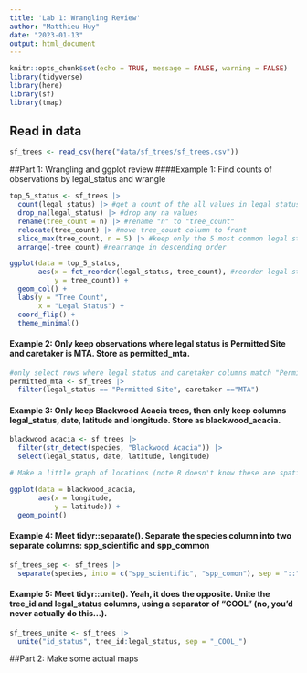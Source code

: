 ```yaml
---
title: 'Lab 1: Wrangling Review'
author: "Matthieu Huy"
date: "2023-01-13"
output: html_document
---
```


```r
knitr::opts_chunk$set(echo = TRUE, message = FALSE, warning = FALSE)
library(tidyverse)
library(here)
library(sf)
library(tmap)
```

## Read in data

```r
sf_trees <- read_csv(here("data/sf_trees/sf_trees.csv"))
```

##Part 1: Wrangling and ggplot review
####Example 1: Find counts of observations by legal_status and wrangle

```r
top_5_status <- sf_trees |>
  count(legal_status) |> #get a count of the all values in legal status column
  drop_na(legal_status) |> #drop any na values
  rename(tree_count = n) |> #rename "n" to "tree_count"
  relocate(tree_count) |> #move tree_count column to front
  slice_max(tree_count, n = 5) |> #keep only the 5 most common legal statuses
  arrange(-tree_count) #rearrange in descending order

ggplot(data = top_5_status,
       aes(x = fct_reorder(legal_status, tree_count), #reorder legal statuses by count
           y = tree_count)) + 
  geom_col() +
  labs(y = "Tree Count",
       x = "Legal Status") +
  coord_flip() +
  theme_minimal()
```

#### Example 2: Only keep observations where legal status is Permitted Site and caretaker is MTA. Store as permitted_mta.

```r
#only select rows where legal status and caretaker columns match "Permitted Site" and "MTA"
permitted_mta <- sf_trees |>
  filter(legal_status == "Permitted Site", caretaker =="MTA") 
```

#### Example 3: Only keep Blackwood Acacia trees, then only keep columns legal_status, date, latitude and longitude. Store as blackwood_acacia.

```r
blackwood_acacia <- sf_trees |>
  filter(str_detect(species, "Blackwood Acacia")) |>
  select(legal_status, date, latitude, longitude)

# Make a little graph of locations (note R doesn't know these are spatial)

ggplot(data = blackwood_acacia,
       aes(x = longitude,
           y = latitude)) +
  geom_point()
```

#### Example 4: Meet tidyr::separate(). Separate the species column into two separate columns: spp_scientific and spp_common

```r
sf_trees_sep <- sf_trees |>
  separate(species, into = c("spp_scientific", "spp_comon"), sep = "::")
```

#### Example 5: Meet tidyr::unite(). Yeah, it does the opposite. Unite the tree_id and legal_status columns, using a separator of “COOL” (no, you’d never actually do this…).

```r
sf_trees_unite <- sf_trees |>
  unite("id_status", tree_id:legal_status, sep = "_COOL_")
```

##Part 2: Make some actual maps

